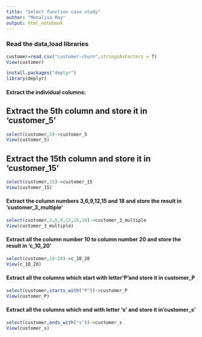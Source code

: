 ```yaml
---
title: "Select function case study"
author: "Monalisa Roy"
output: html_notebook
---
```



### Read the data,load libraries
```r
customer=read.csv("customer-churn",stringsAsFactors = T)
View(customer)

install.packages("deplyr")
library(deplyr)
```



#### Extract the individual columns:

## Extract the 5th column and store it in 'customer_5'
```r
select(customer,5)->customer_5
View(customer_5)
```



## Extract the 15th column and store it in 'customer_15'
```r
select(customer,15)->customer_15
View(customer_15)
```



#### Extract the column numbers 3,6,9,12,15 and 18 and store the result in 'customer_3_multiple'
```r
select(customer,3,6,9,12,15,18)->customer_3_multiple
View(customer_3_multiple)
```



#### Extract all the column number 10 to column number 20 and store the result in 'c_10_20'
```r
select(customer,10:20)->c_10_20
View(c_10_20)
```



#### Extract all the columns which start with letter'P'and store it in customer_P
```r
select(customer,starts_with("P"))->customer_P
View(customer_P)
```



#### Extract all the columns which end with letter 's' and store it in'customer_s'
```r
select(customer,ends_with("s"))->customer_s
View(customer_s)
```



